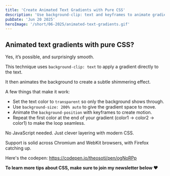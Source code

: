 ```yaml
---
title: 'Create Animated Text Gradients with Pure CSS'
description: 'Use background-clip: text and keyframes to animate gradients on text—no JavaScript needed, fully CSS-powered, and smooth across modern browsers.'
pubDate: 'Jun 20 2025'
heroImage: '/short/06-2025/animated-text-gradients.gif'
---
```



<Picture
  src="/short/06-2025/animated-text-gradients.gif"
  alt="Animated gradient text using CSS with background-clip and keyframe motion for a shimmering effect"
  width="400"
  height="600"
  style="margin: 2em auto 1em auto; display: block; border: 4px solid var(--border)"
/>

## Animated text gradients with pure CSS?

Yes, it’s possible, and surprisingly smooth.

This technique uses `background-clip: text` to apply a gradient directly to the text.

It then animates the background to create a subtle shimmering effect.

A few things that make it work:

- Set the text color to `transparent` so only the background shows through.
- Use `background-size: 200% auto` to give the gradient space to move.
- Animate the `background-position` with keyframes to create motion.
- Repeat the first color at the end of your gradient (color1 → color2 → color1) to make the loop seamless.

No JavaScript needed. Just clever layering with modern CSS.

Support is solid across Chromium and WebKit browsers, with Firefox catching up.

Here's the codepen: https://codepen.io/theosoti/pen/ogNoRPp

**To learn more tips about CSS, make sure to join my newsletter below ❤️**
